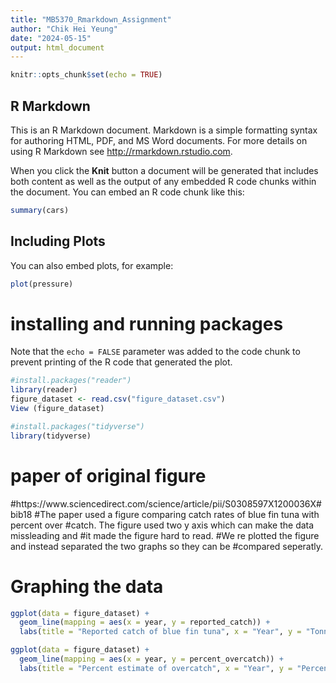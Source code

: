 ```yaml
---
title: "MB5370_Rmarkdown_Assignment"
author: "Chik Hei Yeung"
date: "2024-05-15"
output: html_document
---
```


```r
knitr::opts_chunk$set(echo = TRUE)
```

## R Markdown

This is an R Markdown document. Markdown is a simple formatting syntax for authoring HTML, PDF, and MS Word documents. For more details on using R Markdown see <http://rmarkdown.rstudio.com>.

When you click the **Knit** button a document will be generated that includes both content as well as the output of any embedded R code chunks within the document. You can embed an R code chunk like this:

```r
summary(cars)
```

## Including Plots

You can also embed plots, for example:

```r
plot(pressure)
```
# installing and running packages 
Note that the `echo = FALSE` parameter was added to the code chunk to prevent printing of the R code that generated the plot.
```r
#install.packages("reader")
library(reader)
figure_dataset <- read.csv("figure_dataset.csv")
View (figure_dataset)
```
```r
#install.packages("tidyverse")
library(tidyverse)
```
# paper of original figure 
#https://www.sciencedirect.com/science/article/pii/S0308597X1200036X#bib18 
#The paper used a figure comparing catch rates of blue fin tuna with percent over 
#catch. The figure used two y axis which can make the data missleading and 
#it made the figure hard to read. 
#We re plotted the figure and instead separated the two graphs so they can be
#compared seperatly. 

# Graphing the data 
```r
ggplot(data = figure_dataset) + 
  geom_line(mapping = aes(x = year, y = reported_catch)) +
  labs(title = "Reported catch of blue fin tuna", x = "Year", y = "Tonnes")
```

```r
ggplot(data = figure_dataset) + 
  geom_line(mapping = aes(x = year, y = percent_overcatch)) +
  labs(title = "Percent estimate of overcatch", x = "Year", y = "Percent overcatch")
```








